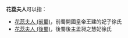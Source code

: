 '''花蕊夫人'''可以指：
* [[花蕊夫人_(前蜀)|花蕊夫人 (前蜀)]]，前蜀開國皇帝王建的妃子徐氏
* [[花蕊夫人_(後蜀)|花蕊夫人 (後蜀)]]，後蜀後主孟昶之慧妃徐氏
{{disambig|Cat=四字封號消歧義}}